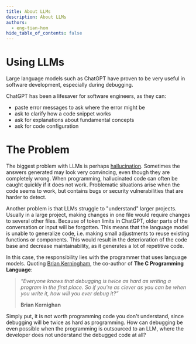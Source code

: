 ```yaml
---
title: About LLMs
description: About LLMs
authors:
  - eng-tian-hom
hide_table_of_contents: false
---
```


# Using LLMs

Large language models such as ChatGPT have proven to be very useful in software development, especially during debugging.

ChatGPT has been a lifesaver for software engineers, as they can:

- paste error messages to ask where the error might be
- ask to clarify how a code snippet works
- ask for explanations about fundamental concepts
- ask for code configuration

# The Problem

The biggest problem with LLMs is perhaps [hallucination](https://en.wikipedia.org/wiki/Hallucination_(artificial_intelligence)). Sometimes the answers generated may look very convincing, even though they are completely wrong. When programming, hallucinated code can often be caught quickly if it does not work. Problematic situations arise when the code seems to work, but contains bugs or security vulnerabilities that are harder to detect.

Another problem is that LLMs struggle to "understand" larger projects. Usually in a large project, making changes in one file would require changes to several other files. Because of token limits in ChatGPT, older parts of the conversation or input will be forgotten. This means that the language model is unable to generalize code, i.e. making small adjustments to reuse existing functions or components. This would result in the deterioration of the code base and decrease maintainability, as it generates a lot of repetitive code.

In this case, the responsibility lies with the programmer that uses language models. Quoting [Brian Kerningham](https://en.wikipedia.org/wiki/Brian_Kernighan), the co-author of **The C Programming Language**:

> *“Everyone knows that debugging is twice as hard as writing a program in the first place. So if you're as clever as you can be when you write it, how will you ever debug it?”*
>
>**Brian Kernighan**

Simply put, it is not worth programming code you don't understand, since debugging will be twice as hard as programming. How can debugging be even possible when the programming is outsourced to an LLM, where the developer does not understand the debugged code at all?

<!-- truncate -->